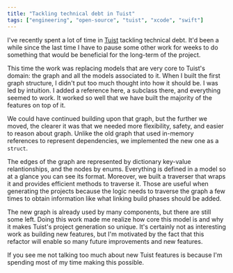 ```yaml
---
title: "Tackling technical debt in Tuist"
tags: ["engineering", "open-source", "tuist", "xcode", "swift"]
---
```


I've recently spent a lot of time in [Tuist](https://tuist.io) tackling technical debt. It'd been a while since the last time I have to pause some other work for weeks to do something that would be beneficial for the long-term of the project.

This time the work was replacing models that are very core to Tuist's domain: the graph and all the models associated to it. When I built the first graph structure, I didn't put too much thought into how it should be. I was led by intuition. I added a reference here, a subclass there, and everything seemed to work. It worked so well
that we have built the majority of the features on top of it.

We could have continued building upon that graph, but the further we moved, the clearer it was that we needed more flexibility, safety, and easier to reason about graph. Unlike the old graph that used in-memory references to represent dependencies, we implemented the new one as a `struct`.

The edges of the graph are represented by dictionary key-value relantionships, and the nodes by enums. Everything is defined in a model so at a glance you can see its format. Moreover, we built a traverser that wraps it and provides efficient methods to traverse it. Those are useful when generating the projects because the logic needs to traverse the graph a few times to obtain information like what linking build phases should be added.

The new graph is already used by many components, but there are still some left. Doing this work made me realize how core this model is and why it makes Tuist's project generation so unique. It's certainly not as interesting work as building new features, but I'm motivated by the fact that this refactor will enable so many future improvements and new features.

If you see me not talking too much about new Tuist features is because I'm
spending most of my time making this possible.
